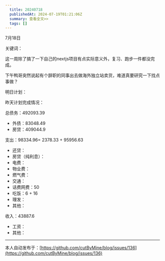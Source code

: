 ```yaml
---
  title: 20240718
  publishedAt: 2024-07-19T01:21:06Z
  summary: 查看全文>>
  tags: []
---
```


7月18日 

关键词：

这一周除了搞了一下自己的nextjs项目有点实际意义外，复习、跑步一件都没完成。

下午鸭哥突然说起有个辞职的同事出去做海外独立站卖货，难道真要研究一下找点事做？

明日计划：

昨天计划完成情况：

总债务：492093.39
- 外债：83048.49
- 房贷：409044.9

支出：98334.96= 2378.33 + 95956.63
- 还贷：
- 房贷（纯利息）：
- 电费：
- 物业费：
- 燃气费：
- 交通：
- 话费网费：50
- 吃饭：6 + 16
- 理发：
- 其他：

收入：43887.6
- 工资：
- 其他：


---
本人自动发布于：[https://github.com/cutByMine/blog/issues/136](https://github.com/cutByMine/blog/issues/136)
